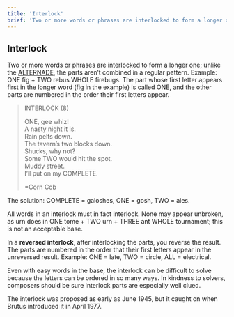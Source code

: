 ```yaml
---
title: 'Interlock'
brief: 'Two or more words or phrases are interlocked to form a longer one.'
---
```

## Interlock

Two or more words or phrases are interlocked to form a longer one; unlike the [ALTERNADE](bases/alternade), the parts aren’t combined in a regular pattern. Example: <Example><Step><label>ONE</label> fig + <label>TWO</label> rebus</Step> <Finally><label>WHOLE</label> firebugs</Finally></Example>. The part whose first letter appears first in the longer word (fig in the example) is called ONE, and the other parts are numbered in the order their first letters appear.

> INTERLOCK (8)
> 
> ONE, gee whiz!<br />
> A nasty night it is.<br />
> Rain pelts down.<br />
> The tavern’s two blocks down.<br />
> Shucks, why not?<br />
> Some TWO would hit the spot.<br />
> Muddy street.<br />
> I’ll put on my COMPLETE.
> 
> =Corn Cob

The solution: COMPLETE = galoshes, ONE = gosh, TWO = ales.

All words in an interlock must in fact interlock. None may appear unbroken, as urn does in <Example bad><Step><label>ONE</label> tome + <label>TWO</label> urn + <label>THREE</label> ant</Step> <Finally><label>WHOLE</label> tournament</Finally></Example>; this is not an acceptable base.

In a **reversed interlock**, after interlocking the parts, you reverse the result. The parts are numbered in the order that their first letters appear in the unreversed result. Example: ONE = late, TWO = circle, ALL = electrical.

Even with easy words in the base, the interlock can be difficult to solve because the letters can be ordered in so many ways. In kindness to solvers, composers should be sure interlock parts are especially well clued.

The interlock was proposed as early as June 1945, but it caught on when Brutus introduced it in April 1977.